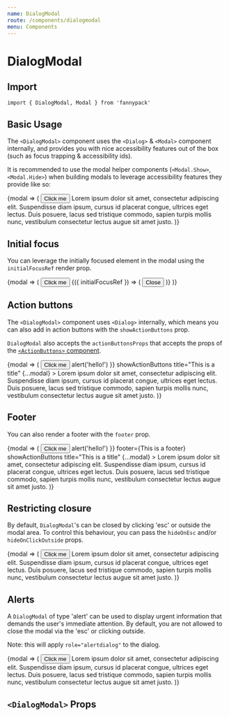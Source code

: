 ```yaml
---
name: DialogModal
route: /components/dialogmodal
menu: Components
---
```



# DialogModal

## Import

`import { DialogModal, Modal } from 'fannypack'`

## Basic Usage

The `<DialogModal>` component uses the `<Dialog>` & `<Modal>` component internally, and provides you with nice accessibility features out of the box (such as focus trapping & accessibility ids).

It is recommended to use the modal helper components (`<Modal.Show>`, `<Modal.Hide>`) when building modals to leverage accessibility features they provide like so:

<Playground>
  <Modal.Container>
    {modal => (
      <Box>
        <Button use={Modal.Show} {...modal}>
          Click me
        </Button>
        <DialogModal showCloseButton title="This is a title" {...modal}>
          Lorem ipsum dolor sit amet, consectetur adipiscing elit. Suspendisse diam ipsum, cursus id placerat congue, ultrices eget lectus. Duis posuere, lacus sed tristique commodo, sapien turpis mollis nunc, vestibulum consectetur lectus augue sit amet justo.
        </DialogModal>
      </Box>
    )}
  </Modal.Container>
</Playground>

## Initial focus

You can leverage the initially focused element in the modal using the `initialFocusRef` render prop.

<Playground>
  <Modal.Container>
    {modal => (
      <Box>
        <Button use={Modal.Show} {...modal}>
          Click me
        </Button>
        <DialogModal showCloseButton title="This is a title" {...modal}>
          {({ initialFocusRef }) => (
            <Button use={Modal.Hide} elementRef={initialFocusRef} {...modal}>
              Close
            </Button>
          )}
        </DialogModal>
      </Box>
    )}
  </Modal.Container>
</Playground>

## Action buttons

The `<DialogModal>` component uses `<Dialog>` internally, which means you can also add in action buttons with the `showActionButtons` prop.

`DialogModal` also accepts the `actionButtonsProps` that accepts the props of the [`<ActionButtons>` component](/components/button#actionbuttons-props).

<Playground>
  <Modal.Container>
    {modal => (
      <Box>
        <Button use={Modal.Show} {...modal}>
          Click me
        </Button>
        <DialogModal
          actionButtonsProps={{ onClickSubmit: () => alert('hello!') }}
          showActionButtons
          title="This is a title"
          {...modal}
        >
          Lorem ipsum dolor sit amet, consectetur adipiscing elit. Suspendisse diam ipsum, cursus id placerat congue, ultrices eget lectus. Duis posuere, lacus sed tristique commodo, sapien turpis mollis nunc, vestibulum consectetur lectus augue sit amet justo.
        </DialogModal>
      </Box>
    )}
  </Modal.Container>
</Playground>

## Footer

You can also render a footer with the `footer` prop.

<Playground>
  <Modal.Container>
    {modal => (
      <Box>
        <Button use={Modal.Show} {...modal}>
          Click me
        </Button>
        <DialogModal
          actionButtonsProps={{ onClickSubmit: () => alert('hello!') }}
          footer={<Text>This is a footer</Text>}
          showActionButtons
          title="This is a title"
          {...modal}
        >
          Lorem ipsum dolor sit amet, consectetur adipiscing elit. Suspendisse diam ipsum, cursus id placerat congue, ultrices eget lectus. Duis posuere, lacus sed tristique commodo, sapien turpis mollis nunc, vestibulum consectetur lectus augue sit amet justo.
        </DialogModal>
      </Box>
    )}
  </Modal.Container>
</Playground>

## Restricting closure

By default, `DialogModal`'s can be closed by clicking 'esc' or outside the modal area. To control this behaviour, you can pass the `hideOnEsc` and/or `hideOnClickOutside` props.

<Playground>
  <Modal.Container>
    {modal => (
      <Box>
        <Button use={Modal.Show} {...modal}>
          Click me
        </Button>
        <DialogModal hideOnEsc={false} hideOnClickOutside={false} title="This is a title" showActionButtons {...modal}>
          Lorem ipsum dolor sit amet, consectetur adipiscing elit. Suspendisse diam ipsum, cursus id placerat congue, ultrices eget lectus. Duis posuere, lacus sed tristique commodo, sapien turpis mollis nunc, vestibulum consectetur lectus augue sit amet justo.
        </DialogModal>
      </Box>
    )}
  </Modal.Container>
</Playground>

## Alerts

A `DialogModal` of type 'alert' can be used to display urgent information that demands the user's immediate attention. By default, you are not allowed to close the modal via the 'esc' or clicking outside.

Note: this will apply `role="alertdialog"` to the dialog.

<Playground>
  <Modal.Container>
    {modal => (
      <Box>
        <Button use={Modal.Show} {...modal}>
          Click me
        </Button>
        <DialogModal type="alert" title="This is a title" showActionButtons {...modal}>
          Lorem ipsum dolor sit amet, consectetur adipiscing elit. Suspendisse diam ipsum, cursus id placerat congue, ultrices eget lectus. Duis posuere, lacus sed tristique commodo, sapien turpis mollis nunc, vestibulum consectetur lectus augue sit amet justo.
        </DialogModal>
      </Box>
    )}
  </Modal.Container>
</Playground>

## `<DialogModal>` Props

<PropsTable of={DialogModal} />
